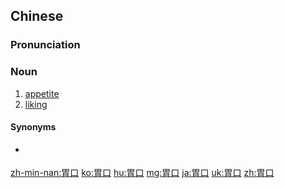 ==Chinese==
{{zh-forms}}

===Pronunciation===
{{zh-pron
|m=wèikǒu
|c=wai6 hau2
|h=pfs=vi-khiéu
|mn=qz:ui-kháu/tw,xm,zz:ūi-kháu
|cat=n
}}

===Noun===
{{zh-noun}}

# [[appetite]]
# [[liking]]

====Synonyms====
* {{sense|appetite}} {{zh-l|食慾}}

[[zh-min-nan:胃口]]
[[ko:胃口]]
[[hu:胃口]]
[[mg:胃口]]
[[ja:胃口]]
[[uk:胃口]]
[[zh:胃口]]